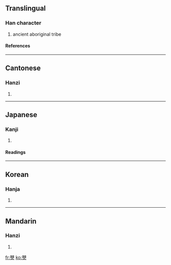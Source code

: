 ==Translingual==
===Han character===
{{Han char|rn=9|rad=人|as=12|sn=14|four=4440<sub>2</sub>|canj=木月人 (DBO)}}
# ancient aboriginal tribe
====References====
{{Han ref|kx=0118.010|dkj=01134|dj=0250.020|hdz=10216.010|uh=50F0|ud=20720|bh=E0FB|bd=57595}}
----
==Cantonese==
===Hanzi===
{{yue-hanzi|jyut=|y=baak6}}
# {{defn|Cantonese}}
----
==Japanese==
===Kanji===
{{ja-kanji|grade=|rs=人12}}
# {{defn|Japanese}}
====Readings====
{{ja-readings|on=[[ほく]] (hoku), [[ぼく]] (boku)|kun=}}
----
==Korean==
===Hanja===
{{ko-hanja|hangeul=북|rv=buk|mr=puk}}
# {{defn|Korean}}
----
==Mandarin==
===Hanzi===
{{cmn-hanzi|pin=[[bó]] ([[bo2]])|wg=po<sup>2</sup>}}
# {{defn|Mandarin}}

[[fr:僰]]
[[ko:僰]]